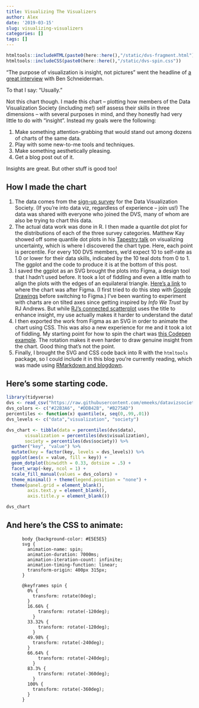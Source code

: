 ```yaml
---
title: Visualizing The Visualizers
author: Alex
date: '2019-03-15'
slug: visualizing-visualizers
categories: []
tags: []
---
```


```r
htmltools::includeHTML(paste0(here::here(),"/static/dvs-fragment.html"))
htmltools::includeCSS(paste0(here::here(),"/static/dvs-spin.css"))
```

"The purpose of visualization is insight, not pictures" went the headline of [a great interview](https://medium.com/multiple-views-visualization-research-explained/the-purpose-of-visualization-is-insight-not-pictures-an-interview-with-visualization-pioneer-ben-beb15b2d8e9b) with Ben Schneiderman.

To that I say: "Usually."

Not this chart though. I made this chart  -- plotting how members of the Data Visualization Society (including me!) self assess their skills in three dimensions -- with several purposes in mind, and they honestly had very little to do with "insight". Instead my goals were the following:

1. Make something attention-grabbing that would stand out among dozens of charts of the same data.
1. Play with some new-to-me tools and techniques.
1. Make something aesthetically pleasing.
1. Get a blog post out of it.

Insights are great. But other stuff is good too!

## How I made the chart

1. The data comes from the [sign-up survey](https://docs.google.com/forms/d/e/1FAIpQLScfivalT2ma3iJZNT8x3hGBJwniWS2rK_Czacnmnj6q1ShlIQ/viewform) for the Data Visualization Society. (If you're into data viz, regardless of experience -- join us!)  The data was shared with everyone who joined the DVS, many of whom are also be trying to chart this data.
1. The actual data work was done in R. I then made a quantile dot plot for the distributions of each of the three survey categories. Matthew Kay showed off some quantile dot plots in his [Tapestry talk](https://www.youtube.com/watch?v=E1kSnWvqCw0) on visualizing uncertainty, which is where I discovered the chart type. Here, each point is percentile. For every 100 DVS members, we'd expect 10 to self-rate as 1.0 or lower for their data skills, indicated by the 10 teal dots from 0 to 1.  The ggplot and the code to produce it is at the bottom of this post.
1. I saved the ggplot as an SVG brought the plots into Figma, a design tool that I hadn't used before.  It took a lot of fiddling and even a little math to align the plots with the edges of an equilateral triangle.  [Here's a link](https://www.figma.com/file/RwtqrHqLVCRtw4JfEkaN86mr/awein-dvs-thing?node-id=0%3A1) to where the chart was after Figma.  (I first tried to do this step with [Google Drawings](https://docs.google.com/drawings/d/1xEtY2v9DeuzBPtwlRMrupECacw00YtqNityAtYFSK60/edit?usp=sharing) before switching to Figma.) I've been wanting to experiment with charts are on tilted axes since getting inspired by *Info We Trust* by RJ Andrews.  But while [RJ's connected scatterplot](https://twitter.com/infowetrust/status/1048255077377404928) uses the title to enhance insight, my use actually makes it harder to understand the data!
1. I then exported the work from Figma as an SVG in order to animate the chart using CSS. This was also a new experience for me and it took a lot of fiddling.  My starting point for how to spin the chart was [this Codepen example](https://codepen.io/eveness/pen/BjLaoa). The rotation makes it even harder to draw genuine insight from the chart.  Good thing that's not the point.
1. Finally, I brought the SVG and CSS code back into R with the `htmltools` package, so I could include it in this blog you're currently reading, which was made using [RMarkdown and blogdown](https://bookdown.org/yihui/blogdown/).

## Here's some starting code.

```r
library(tidyverse)
dvs <- read_csv("https://raw.githubusercontent.com/emeeks/datavizsociety/master/challenge_data/dvs_challenge_1_membership_time_space.csv")
dvs_colors <- c("#22B3A6", "#DDB42B", "#B275AD")
percentiles <- function(x) quantile(x, seq(0,.99,.01))
dvs_levels <- c("data","visualization", "society")

dvs_chart <- tibble(data = percentiles(dvs$data),
       visualization = percentiles(dvs$visualization),
       society = percentiles(dvs$society)) %>%
  gather("key", "value") %>%
  mutate(key = factor(key, levels = dvs_levels)) %>%
  ggplot(aes(x = value, fill = key)) +
  geom_dotplot(binwidth = 0.33, dotsize = .5) +
  facet_wrap(~key, ncol = 1) +
  scale_fill_manual(values = dvs_colors) +
  theme_minimal() + theme(legend.position = "none") +
  theme(panel.grid = element_blank(),
        axis.text.y = element_blank(),
        axis.title.y = element_blank())

dvs_chart
```

## And here's the CSS to animate:

```
      body {background-color: #E5E5E5}
      svg {
        animation-name: spin;
        animation-duration: 7000ms;
        animation-iteration-count: infinite;
        animation-timing-function: linear;
        transform-origin: 400px 315px;
      }
      
      @keyframes spin {
        0% {
          transform: rotate(0deg);
        }
        16.66% {
            transform: rotate(-120deg);    
          }
        33.32% {
            transform: rotate(-120deg);    
          }  
        49.98% {
          transform: rotate(-240deg);    
        }  
        66.64% {
            transform: rotate(-240deg);    
          } 
        83.3% {
            transform: rotate(-360deg);    
          } 
        100% {
          transform: rotate(-360deg);
        }
      }
```



